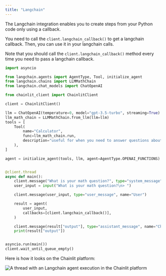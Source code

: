 ```yaml
---
title: "Langchain"
---
```


The Langchain integration enables you to create steps from your Python code only using a callback.

You need to call the `client.langchain_callback()` to get a langchain callback. Then, you can use it in your langchain calls.

Note that you should call the `client.langchain_callback()` method every time you need to pass a langchain callback.

```python
import asyncio

from langchain.agents import AgentType, Tool, initialize_agent
from langchain.chains import LLMMathChain
from langchain.chat_models import ChatOpenAI

from chainlit_client import ChainlitClient

client = ChainlitClient()

llm = ChatOpenAI(temperature=0, model="gpt-3.5-turbo", streaming=True)
llm_math_chain = LLMMathChain.from_llm(llm=llm)
tools = [
    Tool(
        name="Calculator",
        func=llm_math_chain.run,
        description="useful for when you need to answer questions about math",
    ),
]

agent = initialize_agent(tools, llm, agent=AgentType.OPENAI_FUNCTIONS)


@client.thread
async def main():
    client.message("What is your math question?", type="system_message", name="Chatbot")
    user_input = input("What is your math question?\n> ")

    client.message(user_input, type="user_message", name="User")

    result = agent(
        user_input,
        callbacks=[client.langchain_callback()],
    )

    client.message(result["output"], type="assistant_message", name="Chatbot")
    print(result["output"])


asyncio.run(main())
client.wait_until_queue_empty()
```

Here is how it looks on the Chainlit platform:

<Frame>
  <img src="/images/langchain-callback.png" alt="A thread with an Langchain agent execution in the Chainlit platform" />
</Frame>
